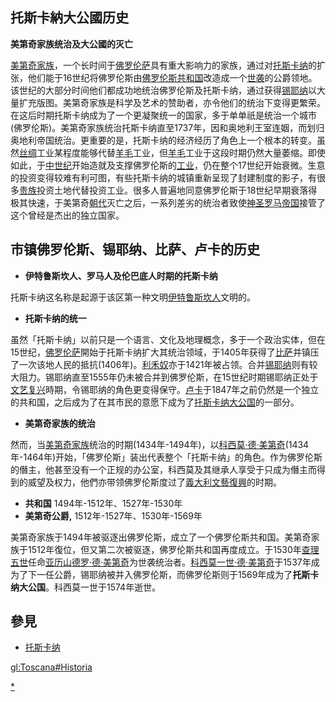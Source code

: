 == 托斯卡納大公國历史 ==
{{main|托斯卡納大公國}}

'''美第奇家族统治及大公國的灭亡'''

[[美第奇家族|美第奇家族]]，一个长时间于[[佛罗伦萨|佛罗伦萨]]具有重大影响力的家族，通过对[[托斯卡纳|托斯卡纳]]的扩张，他们能于16世纪将佛罗伦斯由[[佛罗伦斯共和国|佛罗伦斯共和国]]改造成一个[[世袭|世袭]]的公爵领地。该世纪的大部分时间他们都成功地统治佛罗伦斯及托斯卡纳，通过获得[[锡耶纳|锡耶纳]]以大量扩充版图。美第奇家族是科学及艺术的赞助者，亦令他们的统治下变得更繁荣。在这后时期托斯卡纳成为了一个更凝聚统一的国家，多于单单祇是统治一个城市(佛罗伦斯)。美第奇家族统治托斯卡纳直至1737年，因和奥地利王室连姻，而划归奥地利帝国统治。更重要的是，托斯卡纳的经济经历了角色上一个根本的转变。虽然[[丝绸|丝绸]]工业某程度能够代替[[羊毛|羊毛]]工业，但[[羊毛|羊毛]]工业于这段时期仍然大量萎缩。即使如此，于[[中世纪|中世纪]]开始造就及支撑佛罗伦斯的[[工业|工业]]，仍在整个17世纪开始衰微。生意的投资变得较难有利可图，有些托斯卡纳的城镇重新呈现了封建制度的影子，有很多[[贵族|贵族]]投资土地代替投资工业。很多人普遍地同意佛罗伦斯于18世纪早期衰落得极其快速，于美第奇[[朝代|朝代]]灭亡之后，一系列差劣的统治者致使[[神圣罗马帝国|神圣罗马帝国]]接管了这个曾经是杰出的独立国家。

== 市镇佛罗伦斯、锡耶纳、比萨、卢卡的历史 ==

*'''伊特鲁斯坎人、罗马人及伦巴底人时期的托斯卡纳'''

托斯卡纳这名称是起源于该区第一种文明[[伊特鲁斯坎人|伊特鲁斯坎人]]文明的。

*'''托斯卡纳的统一'''

虽然「托斯卡纳」以前只是一个语言、文化及地理概念，多于一个政治实体，但在15世纪，[[佛罗伦萨|佛罗伦萨]]開始于托斯卡纳扩大其统治领域，于1405年获得了[[比萨|比萨]]并镇压了一次该地人民的抵抗(1406年)。[[利禾奴|利禾奴]]亦于1421年被占领。合并[[锡耶纳|锡耶纳]]则有较大阻力。锡耶纳直至1555年仍未被合并到佛罗伦斯，在15世纪时期锡耶纳正处于[[文艺复兴|文艺复兴]]時期，令锡耶纳的角色更变得保守。[[卢卡|卢卡]]于1847年之前仍然是一个独立的共和国，之后成为了在其市民的意愿下成为了[[托斯卡纳大公国|托斯卡纳大公国]]的一部分。

*'''美第奇家族的统治'''

然而，当[[美第奇家族|美第奇家族]]统治的时期(1434年-1494年)，以[[科西莫·德·美第奇|科西莫·德·美第奇]](1434年-1464年)开始，「佛罗伦斯」装出代表整个「托斯卡纳」的角色。作为佛罗伦斯的僭主，他甚至没有一个正规的办公室，科西莫及其继承人享受于只成为僭主而得到的威望及权力，他們亦带领佛罗伦斯度过了[[義大利文藝復興|義大利文藝復興]]的时期。

*'''共和国''' 1494年-1512年、1527年-1530年
*'''美第奇公爵,''' 1512年-1527年、1530年-1569年

美第奇家族于1494年被驱逐出佛罗伦斯，成立了一个佛罗伦斯共和国。美第奇家族于1512年復位，但又第二次被驱逐，佛罗伦斯共和国再度成立。于1530年[[查理五世_(神圣罗马帝国)|查理五世]]任命[[亚历山德罗·德·美第奇|亚历山德罗·德·美第奇]]为世袭统治者。[[科西莫一世_(托斯卡纳)|科西莫一世·德·美第奇]]于1537年成为了下一任公爵，锡耶纳被并入佛罗伦斯，而佛罗伦斯则于1569年成为了'''托斯卡纳大公国'''。科西莫一世于1574年逝世。

== 參見 ==
*[[托斯卡纳|托斯卡纳]]


[[Category:美第奇家族|*]]

[[gl:Toscana#Historia|gl:Toscana#Historia]]